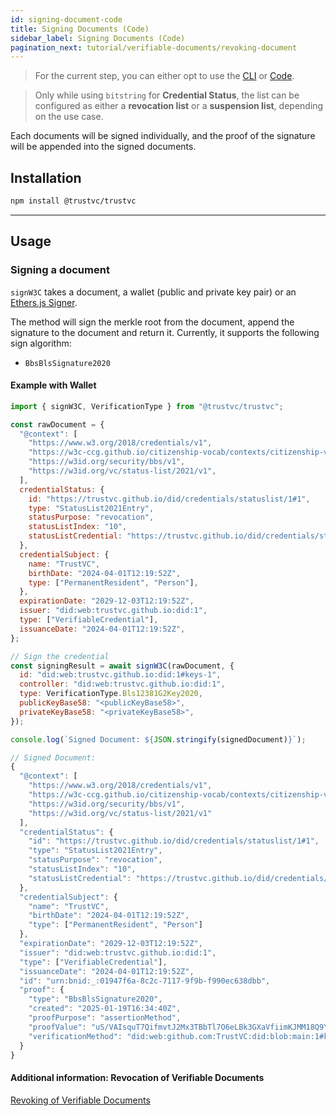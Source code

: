 ```yaml
---
id: signing-document-code
title: Signing Documents (Code)
sidebar_label: Signing Documents (Code)
pagination_next: tutorial/verifiable-documents/revoking-document
---
```



<Flow />

> For the current step, you can either opt to use the [CLI](/docs/tutorial/verifiable-documents/signing-document/signing-document-cli) or [Code](/docs/tutorial/verifiable-documents/signing-document/signing-document-code).

> Only while using `bitstring` for **Credential Status**, the list can be configured as either a **revocation list** or a **suspension list**, depending on the use case.

Each documents will be signed individually, and the proof of the signature will be appended into the signed documents.

## Installation

```bash
npm install @trustvc/trustvc
```

---

## Usage

### Signing a document

`signW3C` takes a document, a wallet (public and private key pair) or an [Ethers.js Signer](https://docs.ethers.io/v5/api/signer/).

The method will sign the merkle root from the document, append the signature to the document and return it. Currently, it supports the following sign algorithm:

- `BbsBlsSignature2020`

#### Example with Wallet

```js
import { signW3C, VerificationType } from "@trustvc/trustvc";

const rawDocument = {
  "@context": [
    "https://www.w3.org/2018/credentials/v1",
    "https://w3c-ccg.github.io/citizenship-vocab/contexts/citizenship-v1.jsonld",
    "https://w3id.org/security/bbs/v1",
    "https://w3id.org/vc/status-list/2021/v1",
  ],
  credentialStatus: {
    id: "https://trustvc.github.io/did/credentials/statuslist/1#1",
    type: "StatusList2021Entry",
    statusPurpose: "revocation",
    statusListIndex: "10",
    statusListCredential: "https://trustvc.github.io/did/credentials/statuslist/1",
  },
  credentialSubject: {
    name: "TrustVC",
    birthDate: "2024-04-01T12:19:52Z",
    type: ["PermanentResident", "Person"],
  },
  expirationDate: "2029-12-03T12:19:52Z",
  issuer: "did:web:trustvc.github.io:did:1",
  type: ["VerifiableCredential"],
  issuanceDate: "2024-04-01T12:19:52Z",
};

// Sign the credential
const signingResult = await signW3C(rawDocument, {
  id: "did:web:trustvc.github.io:did:1#keys-1",
  controller: "did:web:trustvc.github.io:did:1",
  type: VerificationType.Bls12381G2Key2020,
  publicKeyBase58: "<publicKeyBase58>",
  privateKeyBase58: "<privateKeyBase58>",
});

console.log(`Signed Document: ${JSON.stringify(signedDocument)}`);
```

```js
// Signed Document:
{
  "@context": [
    "https://www.w3.org/2018/credentials/v1",
    "https://w3c-ccg.github.io/citizenship-vocab/contexts/citizenship-v1.jsonld",
    "https://w3id.org/security/bbs/v1",
    "https://w3id.org/vc/status-list/2021/v1"
  ],
  "credentialStatus": {
    "id": "https://trustvc.github.io/did/credentials/statuslist/1#1",
    "type": "StatusList2021Entry",
    "statusPurpose": "revocation",
    "statusListIndex": "10",
    "statusListCredential": "https://trustvc.github.io/did/credentials/statuslist/1"
  },
  "credentialSubject": {
    "name": "TrustVC",
    "birthDate": "2024-04-01T12:19:52Z",
    "type": ["PermanentResident", "Person"]
  },
  "expirationDate": "2029-12-03T12:19:52Z",
  "issuer": "did:web:trustvc.github.io:did:1",
  "type": ["VerifiableCredential"],
  "issuanceDate": "2024-04-01T12:19:52Z",
  "id": "urn:bnid:_:01947f6a-8c2c-7117-9f9b-f990ec638dbb",
  "proof": {
    "type": "BbsBlsSignature2020",
    "created": "2025-01-19T16:34:40Z",
    "proofPurpose": "assertionMethod",
    "proofValue": "uS/VAIsquT7QifmvtJ2Mx3TBbTl7O6eLBk3GXaVfiimKJMM18Q9YQ5+vcGFhXoYfDuZ1Lbue0sgpSrxPGO2hH48UNpEIR5BaAwS1+Cjut+wpXov0rRg5MOLf/uTFLwjn1Luf7vd0bnRxI8zLq5Rv5g==",
    "verificationMethod": "did:web:github.com:TrustVC:did:blob:main:1#keys-1"
  }
}
```

#### Additional information: Revocation of Verifiable Documents

[Revoking of Verifiable Documents](/docs/tutorial/verifiable-documents/revoking-document)
